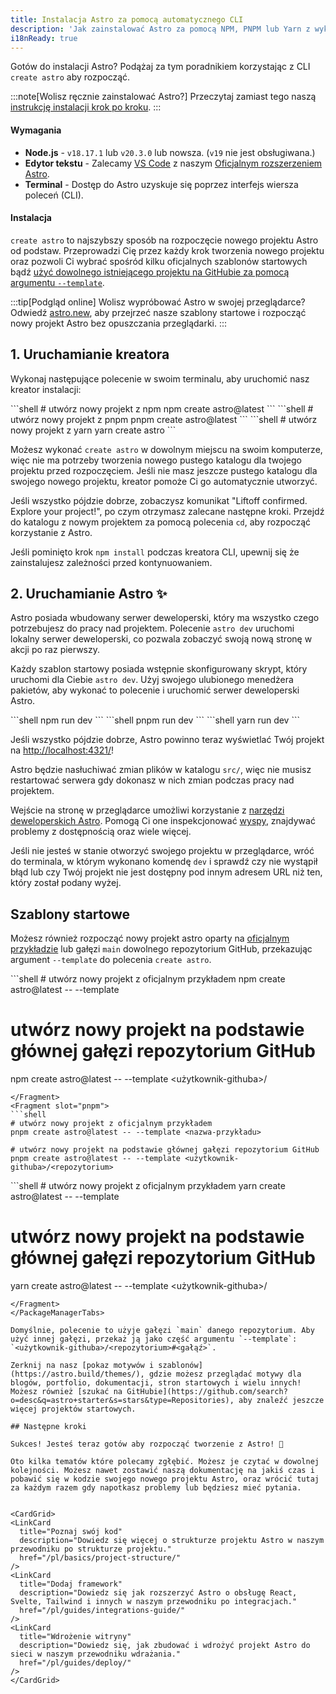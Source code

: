 ```yaml
---
title: Instalacja Astro za pomocą automatycznego CLI
description: 'Jak zainstalować Astro za pomocą NPM, PNPM lub Yarn z wykorzystaniem narzędzia CLI create-astro.'
i18nReady: true
---
```



Gotów do instalacji Astro? Podążaj za tym poradnikiem korzystając z CLI `create astro` aby rozpocząć.

:::note[Wolisz ręcznie zainstalować Astro?]
Przeczytaj zamiast tego naszą [instrukcję instalacji krok po kroku](/pl/install-and-setup/#manual-setup/).
:::
#### Wymagania

- **Node.js** - `v18.17.1` lub `v20.3.0` lub nowsza. (`v19` nie jest obsługiwana.)
- **Edytor tekstu** - Zalecamy [VS Code](https://code.visualstudio.com/) z naszym [Oficjalnym rozszerzeniem Astro](https://marketplace.visualstudio.com/items?itemName=astro-build.astro-vscode).
- **Terminal** - Dostęp do Astro uzyskuje się poprzez interfejs wiersza poleceń (CLI).

#### Instalacja

`create astro` to najszybszy sposób na rozpoczęcie nowego projektu Astro od podstaw. Przeprowadzi Cię przez każdy krok tworzenia nowego projektu oraz pozwoli Ci wybrać spośród kilku oficjalnych szablonów startowych bądź [użyć dowolnego istniejącego projektu na GitHubie za pomocą argumentu `--template`](#szablony-startowe).

:::tip[Podgląd online]
Wolisz wypróbować Astro w swojej przeglądarce? Odwiedź [astro.new](https://astro.new/), aby przejrzeć nasze szablony startowe i rozpocząć nowy projekt Astro bez opuszczania przeglądarki.
:::

## 1. Uruchamianie kreatora

Wykonaj następujące polecenie w swoim terminalu, aby uruchomić nasz kreator instalacji:

<PackageManagerTabs>
  <Fragment slot="npm">
  ```shell
  # utwórz nowy projekt z npm
  npm create astro@latest
  ```
  </Fragment>
  <Fragment slot="pnpm">
  ```shell
  # utwórz nowy projekt z pnpm
  pnpm create astro@latest
  ```
  </Fragment>
  <Fragment slot="yarn">
  ```shell
  # utwórz nowy projekt z yarn
  yarn create astro
  ```
  </Fragment>
</PackageManagerTabs>

Możesz wykonać `create astro` w dowolnym miejscu na swoim komputerze, więc nie ma potrzeby tworzenia nowego pustego katalogu dla twojego projektu przed rozpoczęciem. Jeśli nie masz jeszcze pustego katalogu dla swojego nowego projektu, kreator pomoże Ci go automatycznie utworzyć.

Jeśli wszystko pójdzie dobrze, zobaczysz komunikat "Liftoff confirmed. Explore your project!", po czym otrzymasz zalecane następne kroki. Przejdź do katalogu z nowym projektem za pomocą polecenia `cd`, aby rozpocząć korzystanie z Astro.

Jeśli pominięto krok `npm install` podczas kreatora CLI, upewnij się że zainstalujesz zależności przed kontynuowaniem.

## 2. Uruchamianie Astro ✨

Astro posiada wbudowany serwer deweloperski, który ma wszystko czego potrzebujesz do pracy nad projektem. Polecenie `astro dev` uruchomi lokalny serwer deweloperski, co pozwala zobaczyć swoją nową stronę w akcji po raz pierwszy.

Każdy szablon startowy posiada wstępnie skonfigurowany skrypt, który uruchomi dla Ciebie `astro dev`. Użyj swojego ulubionego menedżera pakietów, aby wykonać to polecenie i uruchomić serwer deweloperski Astro.

<PackageManagerTabs>
  <Fragment slot="npm">
  ```shell
  npm run dev
  ```
  </Fragment>
  <Fragment slot="pnpm">
  ```shell
  pnpm run dev
  ```
  </Fragment>
  <Fragment slot="yarn">
  ```shell
  yarn run dev
  ```
  </Fragment>
</PackageManagerTabs>


Jeśli wszystko pójdzie dobrze, Astro powinno teraz wyświetlać Twój projekt na [http://localhost:4321/](http://localhost:4321/)!

Astro będzie nasłuchiwać zmian plików w katalogu `src/`, więc nie musisz restartować serwera gdy dokonasz w nich zmian podczas pracy nad projektem.

Wejście na stronę w przeglądarce umożliwi korzystanie z [narzędzi deweloperskich Astro](/pl/guides/dev-toolbar/). Pomogą Ci one inspekcjonować [wyspy](/pl/concepts/islands/), znajdywać problemy z dostępnością oraz wiele więcej.

Jeśli nie jesteś w stanie otworzyć swojego projektu w przeglądarce, wróć do terminala, w którym wykonano komendę `dev` i sprawdź czy nie wystąpił błąd lub czy Twój projekt nie jest dostępny pod innym adresem URL niż ten, który został podany wyżej.

## Szablony startowe

Możesz również rozpocząć nowy projekt astro oparty na [oficjalnym przykładzie](https://github.com/prosopo/captcha/tree/main/examples) lub gałęzi `main` dowolnego repozytorium GitHub, przekazując argument `--template` do polecenia `create astro`.

<PackageManagerTabs>
  <Fragment slot="npm">
  ```shell
  # utwórz nowy projekt z oficjalnym przykładem
  npm create astro@latest -- --template <nazwa-przykładu>

  # utwórz nowy projekt na podstawie głównej gałęzi repozytorium GitHub
  npm create astro@latest -- --template <użytkownik-githuba>/<repozytorium>
  ```
  </Fragment>
  <Fragment slot="pnpm">
  ```shell
  # utwórz nowy projekt z oficjalnym przykładem
  pnpm create astro@latest -- --template <nazwa-przykładu>

  # utwórz nowy projekt na podstawie głównej gałęzi repozytorium GitHub
  pnpm create astro@latest -- --template <użytkownik-githuba>/<repozytorium>
  ```
  </Fragment>
  <Fragment slot="yarn">
  ```shell
  # utwórz nowy projekt z oficjalnym przykładem
  yarn create astro@latest -- --template <nazwa-przykładu>

  # utwórz nowy projekt na podstawie głównej gałęzi repozytorium GitHub
  yarn create astro@latest -- --template <użytkownik-githuba>/<repozytorium>
  ```
  </Fragment>
</PackageManagerTabs>

Domyślnie, polecenie to użyje gałęzi `main` danego repozytorium. Aby użyć innej gałęzi, przekaż ją jako część argumentu `--template`: `<użytkownik-githuba>/<repozytorium>#<gałąź>`.

Zerknij na nasz [pokaz motywów i szablonów](https://astro.build/themes/), gdzie możesz przeglądać motywy dla blogów, portfolio, dokumentacji, stron startowych i wielu innych! Możesz również [szukać na GitHubie](https://github.com/search?o=desc&q=astro+starter&s=stars&type=Repositories), aby znaleźć jeszcze więcej projektów startowych.

## Następne kroki

Sukces! Jesteś teraz gotów aby rozpocząć tworzenie z Astro! 🥳

Oto kilka tematów które polecamy zgłębić. Możesz je czytać w dowolnej kolejności. Możesz nawet zostawić naszą dokumentację na jakiś czas i pobawić się w kodzie swojego nowego projektu Astro, oraz wrócić tutaj za każdym razem gdy napotkasz problemy lub będziesz mieć pytania.


<CardGrid>
  <LinkCard
    title="Poznaj swój kod"
    description="Dowiedz się więcej o strukturze projektu Astro w naszym przewodniku po strukturze projektu."
    href="/pl/basics/project-structure/"
  />
  <LinkCard
    title="Dodaj framework"
    description="Dowiedz się jak rozszerzyć Astro o obsługę React, Svelte, Tailwind i innych w naszym przewodniku po integracjach."
    href="/pl/guides/integrations-guide/"
  />
  <LinkCard
    title="Wdrożenie witryny"
    description="Dowiedz się, jak zbudować i wdrożyć projekt Astro do sieci w naszym przewodniku wdrażania."
    href="/pl/guides/deploy/"
  />
</CardGrid>
